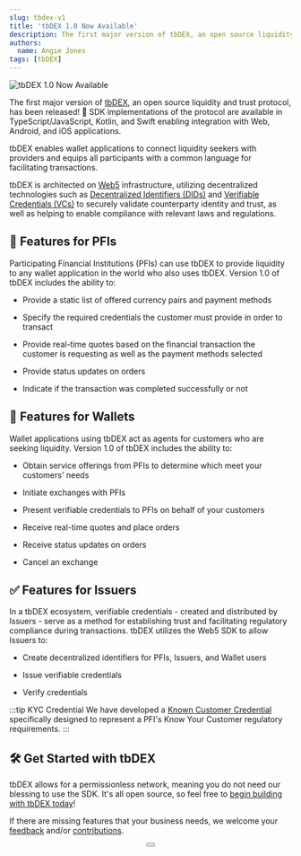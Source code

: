 ```yaml
---
slug: tbdex-v1
title: 'tbDEX 1.0 Now Available'
description: The first major version of tbDEX, an open source liquidity and trust protocol, has been released
authors:
  name: Angie Jones
tags: [tbDEX]
---
```


<head>
  <meta property="og:title" content="tbDEX 1.0 Now Available" />
  <meta property="og:type" content="website" />
  <meta property="og:url" content='https://developer.tbd.website/blog/tbdex-v1' />
  <meta name="og:description" content="The first major version of tbDEX, an open source liquidity and trust protocol, has been released" />
  <meta property="og:image" content="https://developer.tbd.website/assets/images/tbdex-v1-blog-header-751284f3cfab50712d1aa5c3aa3f31f4.png" />

  <meta name="twitter:card" content="summary_large_image" />
  <meta property="twitter:domain" content="developer.tbd.website" />
  <meta name="twitter:site" content="@tbdevs" />
  <meta name="twitter:title" content="tbDEX 1.0 Now Available" />
  <meta property="twitter:url" content='https://developer.tbd.website/blog/tbdex-v1' /> 
  <meta name="twitter:description" content="The first major version of tbDEX, an open source liquidity and trust protocol, has been released" />
  <meta name="twitter:image" content="https://developer.tbd.website/assets/images/tbdex-v1-blog-header-751284f3cfab50712d1aa5c3aa3f31f4.png" />

  <link rel="apple-touch-icon" href="https://developer.tbd.website/img/tbd-fav-icon-main.png" />
</head>


![tbDEX 1.0 Now Available](/img/tbdex-v1-blog-header.png)

The first major version of [tbDEX](https://www.tbdex.io/), an open source liquidity and trust protocol, has been released! 🎉 SDK implementations of the protocol are available in TypeScript/JavaScript, Kotlin, and Swift enabling integration with Web, Android, and iOS applications.

<!--truncate-->

tbDEX enables wallet applications to connect liquidity seekers with providers and equips all participants with a common language for facilitating transactions.

tbDEX is architected on [Web5](/projects/web5/) infrastructure, utilizing decentralized technologies such as [Decentralized Identifiers (DIDs)](/docs/web5/learn/decentralized-identifiers) and [Verifiable Credentials (VCs)](/docs/web5/learn/verifiable-credentials) to securely validate counterparty identity and trust, as well as helping to enable compliance with relevant laws and regulations.

## 🏦 Features for PFIs
Participating Financial Institutions (PFIs) can use tbDEX to provide liquidity to any wallet application in the world who also uses tbDEX. Version 1.0 of tbDEX includes the ability to:

* Provide a static list of offered currency pairs and payment methods

* Specify the required credentials the customer must provide in order to transact

* Provide real-time quotes based on the financial transaction the customer is requesting as well as the payment methods selected

* Provide status updates on orders

* Indicate if the transaction was completed successfully or not


## 💼 Features for Wallets

Wallet applications using tbDEX act as agents for customers who are seeking liquidity. Version 1.0 of tbDEX includes the ability to:

* Obtain service offerings from PFIs to determine which meet your customers' needs

* Initiate exchanges with PFIs

* Present verifiable credentials to PFIs on behalf of your customers

* Receive real-time quotes and place orders

* Receive status updates on orders

* Cancel an exchange


## ✅ Features for Issuers
In a tbDEX ecosystem, verifiable credentials - created and distributed by Issuers - serve as a method for establishing trust and facilitating regulatory compliance during transactions. tbDEX utilizes the Web5 SDK to allow Issuers to:

* Create decentralized identifiers for PFIs, Issuers, and Wallet users

* Issue verifiable credentials

* Verify credentials


:::tip KYC Credential
We have developed a [Known Customer Credential](https://www.tbdex.io/guides/kcc) specifically designed to represent a PFI's Know Your Customer regulatory requirements.
:::

## 🛠️ Get Started with tbDEX

tbDEX allows for a permissionless network, meaning you do not need our blessing to use the SDK. It's all open source, so feel free to [begin building with tbDEX today](/docs/tbdex/)!

If there are missing features that your business needs, we welcome your [feedback](https://discord.gg/tbd) and/or [contributions](https://github.com/TBD54566975/tbdex).

<div align='center'>
<Button label='Visit tbdex.io' url='https://www.tbdex.io/' title='tbDEX website' />
</div>